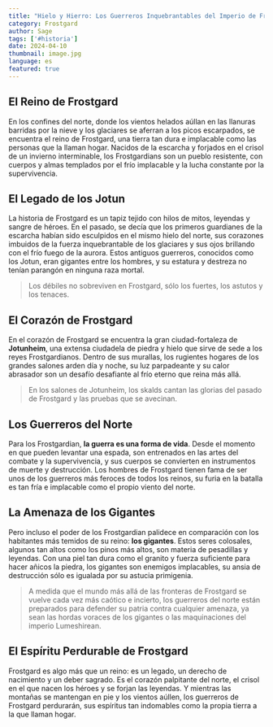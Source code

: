 ```yaml
---
title: "Hielo y Hierro: Los Guerreros Inquebrantables del Imperio de Frostgard"
category: Frostgard
author: Sage
tags: ['#historia']
date: 2024-04-10
thumbnail: image.jpg
language: es
featured: true
---
```


## El Reino de Frostgard

En los confines del norte, donde los vientos helados aúllan en las llanuras barridas por la nieve y los glaciares se aferran a los picos escarpados, se encuentra el reino de Frostgard, una tierra tan dura e implacable como las personas que la llaman hogar. Nacidos de la escarcha y forjados en el crisol de un invierno interminable, los Frostgardians son un pueblo resistente, con cuerpos y almas templados por el frío implacable y la lucha constante por la supervivencia.

## El Legado de los Jotun

La historia de Frostgard es un tapiz tejido con hilos de mitos, leyendas y sangre de héroes. En el pasado, se decía que los primeros guardianes de la escarcha habían sido esculpidos en el mismo hielo del norte, sus corazones imbuidos de la fuerza inquebrantable de los glaciares y sus ojos brillando con el frío fuego de la aurora. Estos antiguos guerreros, conocidos como los Jotun, eran gigantes entre los hombres, y su estatura y destreza no tenían parangón en ninguna raza mortal.

> Los débiles no sobreviven en Frostgard, sólo los fuertes, los astutos y los tenaces.

## El Corazón de Frostgard

En el corazón de Frostgard se encuentra la gran ciudad-fortaleza de **Jotunheim**, una extensa ciudadela de piedra y hielo que sirve de sede a los reyes Frostgardianos. Dentro de sus murallas, los rugientes hogares de los grandes salones arden día y noche, su luz parpadeante y su calor abrasador son un desafío desafiante al frío eterno que reina más allá.

> En los salones de Jotunheim, los skalds cantan las glorias del pasado de Frostgard y las pruebas que se avecinan.

## Los Guerreros del Norte

Para los Frostgardian, **la guerra es una forma de vida**. Desde el momento en que pueden levantar una espada, son entrenados en las artes del combate y la supervivencia, y sus cuerpos se convierten en instrumentos de muerte y destrucción. Los hombres de Frostgard tienen fama de ser unos de los guerreros más feroces de todos los reinos, su furia en la batalla es tan fría e implacable como el propio viento del norte.

## La Amenaza de los Gigantes

Pero incluso el poder de los Frostgardian palidece en comparación con los habitantes más temidos de su reino: **los gigantes**. Estos seres colosales, algunos tan altos como los pinos más altos, son materia de pesadillas y leyendas. Con una piel tan dura como el granito y fuerza suficiente para hacer añicos la piedra, los gigantes son enemigos implacables, su ansia de destrucción sólo es igualada por su astucia primigenia.

> A medida que el mundo más allá de las fronteras de Frostgard se vuelve cada vez más caótico e incierto, los guerreros del norte están preparados para defender su patria contra cualquier amenaza, ya sean las hordas voraces de los gigantes o las maquinaciones del imperio Lumeshirean.

## El Espíritu Perdurable de Frostgard

Frostgard es algo más que un reino: es un legado, un derecho de nacimiento y un deber sagrado. Es el corazón palpitante del norte, el crisol en el que nacen los héroes y se forjan las leyendas. Y mientras las montañas se mantengan en pie y los vientos aúllen, los guerreros de Frostgard perdurarán, sus espíritus tan indomables como la propia tierra a la que llaman hogar.